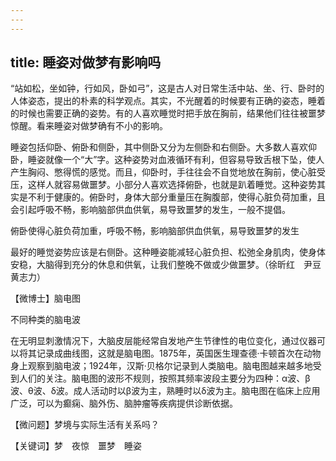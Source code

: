 ```yaml
---
---
---
```

title: 睡姿对做梦有影响吗
---




“站如松，坐如钟，行如风，卧如弓”，这是古人对日常生活中站、坐、行、卧时的人体姿态，提出的朴素的科学观点。其实，不光醒着的时候要有正确的姿态，睡着的时候也需要正确的姿势。有的人喜欢睡觉时把手放在胸前，结果他们往往被噩梦惊醒。看来睡姿对做梦确有不小的影响。

睡姿包括仰卧、俯卧和侧卧，其中侧卧又分为左侧卧和右侧卧。大多数人喜欢仰卧，睡姿就像一个“大”字。这种姿势对血液循环有利，但容易导致舌根下坠，使人产生胸闷、憋得慌的感觉。而且，仰卧时，手往往会不自觉地放在胸前，使心脏受压，这样人就容易做噩梦。小部分人喜欢选择俯卧，也就是趴着睡觉。这种姿势其实是不利于健康的。俯卧时，身体大部分重量压在胸腹部，使得心脏负荷加重，且会引起呼吸不畅，影响脑部供血供氧，易导致噩梦的发生，一般不提倡。

俯卧使得心脏负荷加重，呼吸不畅，影响脑部供血供氧，易导致噩梦的发生



最好的睡觉姿势应该是右侧卧。这种睡姿能减轻心脏负担、松弛全身肌肉，使身体安稳，大脑得到充分的休息和供氧，让我们整晚不做或少做噩梦。（徐昕红　尹豆　黄志力）





【微博士】脑电图

不同种类的脑电波



在无明显刺激情况下，大脑皮层能经常自发地产生节律性的电位变化，通过仪器可以将其记录成曲线图，这就是脑电图。1875年，英国医生理查德·卡顿首次在动物身上观察到脑电波；1924年，汉斯·贝格尔记录到人类脑电。脑电图越来越多地受到人们的关注。脑电图的波形不规则，按照其频率波段主要分为四种：α波、β波、θ波、δ波。成人活动时以β波为主，熟睡时以δ波为主。脑电图在临床上应用广泛，可以为癫痫、脑外伤、脑肿瘤等疾病提供诊断依据。

【微问题】梦境与实际生活有关系吗？

【关键词】梦　夜惊　噩梦　睡姿